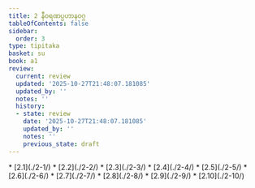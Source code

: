 ```yaml
---
title: 2 နီဝရဏပ္ပဟာနဝဂ္ဂ
tableOfContents: false
sidebar:
  order: 3
type: tipitaka
basket: su
book: a1
review:
  current: review
  updated: '2025-10-27T21:48:07.181085'
  updated_by: ''
  notes: ''
  history:
  - state: review
    date: '2025-10-27T21:48:07.181085'
    updated_by: ''
    notes: ''
    previous_state: draft
---
```



<ReviewStatus review={frontmatter.review} showDetails={true} />

<HypothesisAnnotation frontmatter={frontmatter} />

<DynamicBreadcrumb />



<TableOfContents book="a1" section="2">
* [2.1](./2-1/)
* [2.2](./2-2/)
* [2.3](./2-3/)
* [2.4](./2-4/)
* [2.5](./2-5/)
* [2.6](./2-6/)
* [2.7](./2-7/)
* [2.8](./2-8/)
* [2.9](./2-9/)
* [2.10](./2-10/)
</TableOfContents>